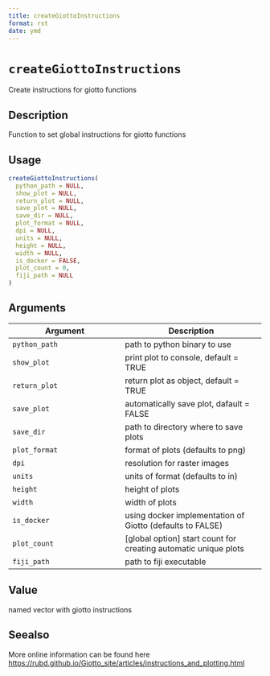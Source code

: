 ```yaml
--- 
title: createGiottoInstructions 
format: rst 
date: ymd 
--- 
```

# `createGiottoInstructions`

Create instructions for giotto functions


## Description

Function to set global instructions for giotto functions


## Usage

```r
createGiottoInstructions(
  python_path = NULL,
  show_plot = NULL,
  return_plot = NULL,
  save_plot = NULL,
  save_dir = NULL,
  plot_format = NULL,
  dpi = NULL,
  units = NULL,
  height = NULL,
  width = NULL,
  is_docker = FALSE,
  plot_count = 0,
  fiji_path = NULL
)
```


## Arguments

Argument      |Description
------------- |----------------
`python_path`     |     path to python binary to use
`show_plot`     |     print plot to console, default = TRUE
`return_plot`     |     return plot as object, default = TRUE
`save_plot`     |     automatically save plot, dafault = FALSE
`save_dir`     |     path to directory where to save plots
`plot_format`     |     format of plots (defaults to png)
`dpi`     |     resolution for raster images
`units`     |     units of format (defaults to in)
`height`     |     height of plots
`width`     |     width of  plots
`is_docker`     |     using docker implementation of Giotto (defaults to FALSE)
`plot_count`     |     [global option] start count for creating automatic unique plots
`fiji_path`     |     path to fiji executable


## Value

named vector with giotto instructions


## Seealso

More online information can be found here [https://rubd.github.io/Giotto_site/articles/instructions_and_plotting.html](https://rubd.github.io/Giotto_site/articles/instructions_and_plotting.html)


